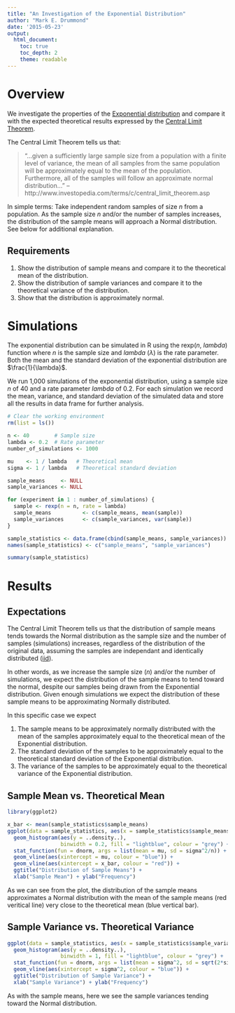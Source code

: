 ```yaml
---
title: "An Investigation of the Exponential Distribution"
author: "Mark E. Drummond"
date: '2015-05-23'
output: 
  html_document:
    toc: true
    toc_depth: 2
    theme: readable
---
```


# Overview

We investigate the properties of the [Exponential distribution](http://en.wikipedia.org/wiki/Exponential_distribution) and compare it with the expected theoretical results expressed by the [Central Limit Theorem](http://en.wikipedia.org/wiki/Central_limit_theorem).

The Central Limit Theorem tells us that:

> "...given a sufficiently large sample size from a population with a finite level of variance, the mean of all samples from the same population will be approximately equal to the mean of the population. Furthermore, all of the samples will follow an approximate normal distribution..." -- http://www.investopedia.com/terms/c/central_limit_theorem.asp

In simple terms: Take independent random samples of size *n* from a population. As the sample size *n* and/or the number of samples increases, the distribution of the sample means will approach a Normal distribution. See below for additional explanation.

## Requirements

1. Show the distribution of sample means and compare it to the theoretical mean of the distribution.
2. Show the distribution of sample variances and compare it to the theoretical variance of the distribution.
3. Show that the distribution is approximately normal.

# Simulations

The exponential distribution can be simulated in R using the rexp(*n*, *lambda*) function where *n* is the sample size and *lambda* ($\lambda$) is the rate parameter. Both the mean and the standard deviation of the exponential distribution are $\frac{1}{\lambda}$.

We run 1,000 simulations of the exponential distribution, using a sample size *n* of 40 and a rate parameter *lambda* of 0.2. For each simulation we record the mean, variance, and standard deviation of the simulated data and store all the results in data frame for further analysis.

```r
# Clear the working environment
rm(list = ls())
```

```r
n <- 40        # Sample size
lambda <- 0.2  # Rate parameter
number_of_simulations <- 1000

mu    <- 1 / lambda   # Theoretical mean
sigma <- 1 / lambda   # Theoretical standard deviation

sample_means     <- NULL
sample_variances <- NULL

for (experiment in 1 : number_of_simulations) {
  sample <- rexp(n = n, rate = lambda)
  sample_means          <- c(sample_means, mean(sample))
  sample_variances      <- c(sample_variances, var(sample))
}

sample_statistics <- data.frame(cbind(sample_means, sample_variances))
names(sample_statistics) <- c("sample_means", "sample_variances")

summary(sample_statistics)
```

# Results

## Expectations

The Central Limit Theorem tells us that the distribution of sample means tends towards the Normal distribution as the sample size and the number of samples (simulations) increases, regardless of the distribution of the original data, assuming the samples are independant and identically distributed ([iid](http://en.wikipedia.org/wiki/Independent_and_identically_distributed_random_variables)).

In other words, as we increase the sample size (*n*) and/or the number of simulations, we expect the distribution of the sample means to tend toward the normal, despite our samples being drawn from the Exponential distribution. Given enough simulations we expect the distribution of these sample means to be approximating Normally distributed.

In this specific case we expect

1. The sample means to be approximately normally distributed with the mean of the samples approximately equal to the theoretical mean of the Exponential distribution.
2. The standard deviation of the samples to be approximately equal to the theoretical standard deviation of the Exponential distribution.
3. The variance of the samples to be approximately equal to the theoretical variance of the Exponential distribution.

## Sample Mean vs. Theoretical Mean

```r
library(ggplot2)
```

```r
x_bar <- mean(sample_statistics$sample_means)
ggplot(data = sample_statistics, aes(x = sample_statistics$sample_means)) + 
  geom_histogram(aes(y = ..density..), 
                 binwidth = 0.2, fill = "lightblue", colour = "grey") + 
  stat_function(fun = dnorm, args = list(mean = mu, sd = sigma^2/n)) +
  geom_vline(aes(xintercept = mu, colour = "blue")) + 
  geom_vline(aes(xintercept = x_bar, colour = "red")) + 
  ggtitle("Distribution of Sample Means") + 
  xlab("Sample Mean") + ylab("Frequency")
```

As we can see from the plot, the distribution of the sample means approximates a Normal distribution with the mean of the sample means (red veritical line) very close to the theoretical mean (blue vertical bar).

## Sample Variance vs. Theoretical Variance
```r
ggplot(data = sample_statistics, aes(x = sample_statistics$sample_variances)) + 
  geom_histogram(aes(y = ..density..), 
                 binwidth = 1, fill = "lightblue", colour = "grey") + 
  stat_function(fun = dnorm, args = list(mean = sigma^2, sd = sqrt(2*sigma^4/(n-1)))) +
  geom_vline(aes(xintercept = sigma^2, colour = "blue")) + 
  ggtitle("Distribution of Sample Variance") + 
  xlab("Sample Variance") + ylab("Frequency")
```

As with the sample means, here we see the sample variances tending toward the Normal distribution.